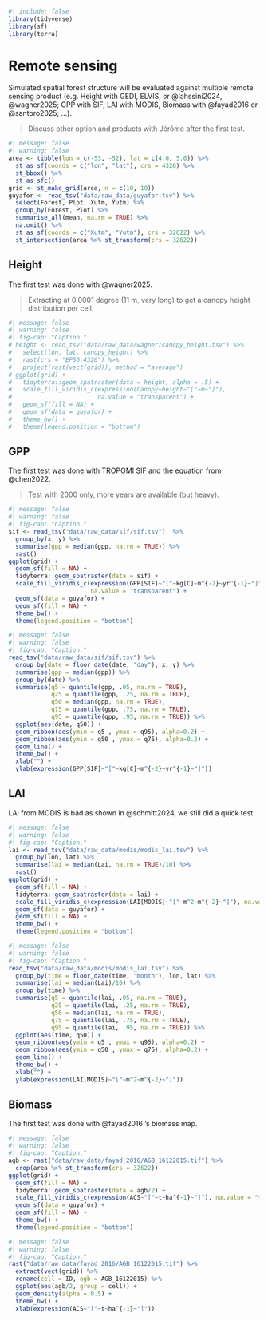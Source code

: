 ```r
#| include: false
library(tidyverse)
library(sf)
library(terra)
```

# Remote sensing {.unnumbered}

Simulated spatial forest structure will be evaluated against multiple remote sensing product (e.g. Height with GEDI, ELVIS, or @lahssini2024, @wagner2025; GPP with SIF, LAI with MODIS, Biomass with @fayad2016 or @santoro2025; ...).

> Discuss other option and products with Jérôme after the first test.

```r
#| message: false
#| warning: false
area <- tibble(lon = c(-53, -52), lat = c(4.0, 5.0)) %>% 
  st_as_sf(coords = c("lon", "lat"), crs = 4326) %>% 
  st_bbox() %>% 
  st_as_sfc()
grid <- st_make_grid(area, n = c(10, 10))
guyafor <- read_tsv("data/raw_data/guyafor.tsv") %>% 
  select(Forest, Plot, Xutm, Yutm) %>% 
  group_by(Forest, Plot) %>% 
  summarise_all(mean, na.rm = TRUE) %>% 
  na.omit() %>% 
  st_as_sf(coords = c("Xutm", "Yutm"), crs = 32622) %>% 
  st_intersection(area %>% st_transform(crs = 32622))
```

## Height

The first test was done with @wagner2025.

> Extracting at 0.0001 degree (11 m, very long) to get a canopy height distribution per cell.

```r
#| message: false
#| warning: false
#| fig-cap: "Caption."
# height <- read_tsv("data/raw_data/wagner/canopy_height.tsv") %>% 
#   select(lon, lat, canopy_height) %>% 
#   rast(crs = "EPSG:4326") %>% 
#   project(rast(vect(grid)), method = "average")
# ggplot(grid) +
#   tidyterra::geom_spatraster(data = height, alpha = .5) +
#   scale_fill_viridis_c(expression(Canopy~height~"["~m~"]"),
#                        na.value = "transparent") +
#   geom_sf(fill = NA) +
#   geom_sf(data = guyafor) +
#   theme_bw() +
#   theme(legend.position = "bottom")
```

## GPP

The first test was done with TROPOMI SIF and the equation from @chen2022.

> Test with 2000 only, more years are available (but heavy).

```r
#| message: false
#| warning: false
#| fig-cap: "Caption."
sif <- read_tsv("data/raw_data/sif/sif.tsv")  %>% 
  group_by(x, y) %>% 
  summarise(gpp = median(gpp, na.rm = TRUE)) %>% 
  rast()
ggplot(grid) +
  geom_sf(fill = NA) +
  tidyterra::geom_spatraster(data = sif) +
  scale_fill_viridis_c(expression(GPP[SIF]~"["~kg[C]~m^{-2}~yr^{-1}~"]"),
                       na.value = "transparent") +
  geom_sf(data = guyafor) +
  geom_sf(fill = NA) +
  theme_bw() +
  theme(legend.position = "bottom")
```

```r
#| message: false
#| warning: false
#| fig-cap: "Caption."
read_tsv("data/raw_data/sif/sif.tsv") %>% 
  group_by(date = floor_date(date, "day"), x, y) %>% 
  summarise(gpp = median(gpp)) %>% 
  group_by(date) %>% 
  summarise(q5 = quantile(gpp, .05, na.rm = TRUE),
            q25 = quantile(gpp, .25, na.rm = TRUE),
            q50 = median(gpp, na.rm = TRUE),
            q75 = quantile(gpp, .75, na.rm = TRUE),
            q95 = quantile(gpp, .95, na.rm = TRUE)) %>% 
  ggplot(aes(date, q50)) +
  geom_ribbon(aes(ymin = q5 , ymax = q95), alpha=0.2) + 
  geom_ribbon(aes(ymin = q50 , ymax = q75), alpha=0.2) + 
  geom_line() +
  theme_bw() +
  xlab("") +
  ylab(expression(GPP[SIF]~"["~kg[C]~m^{-2}~yr^{-1}~"]"))
```

## LAI

LAI from MODIS is bad as shown in @schmitt2024, we still did a quick test.

```r
#| message: false
#| warning: false
#| fig-cap: "Caption."
lai <- read_tsv("data/raw_data/modis/modis_lai.tsv") %>% 
  group_by(lon, lat) %>% 
  summarise(lai = median(Lai, na.rm = TRUE)/10) %>% 
  rast()
ggplot(grid) +
  geom_sf(fill = NA) +
  tidyterra::geom_spatraster(data = lai) +
  scale_fill_viridis_c(expression(LAI[MODIS]~"["~m^2~m^{-2}~"]"), na.value = "transparent") +
  geom_sf(data = guyafor) +
  geom_sf(fill = NA) +
  theme_bw() +
  theme(legend.position = "bottom")
```

```r
#| message: false
#| warning: false
#| fig-cap: "Caption."
read_tsv("data/raw_data/modis/modis_lai.tsv") %>% 
  group_by(time = floor_date(time, "month"), lon, lat) %>% 
  summarise(lai = median(Lai)/10) %>% 
  group_by(time) %>% 
  summarise(q5 = quantile(lai, .05, na.rm = TRUE),
            q25 = quantile(lai, .25, na.rm = TRUE),
            q50 = median(lai, na.rm = TRUE),
            q75 = quantile(lai, .75, na.rm = TRUE),
            q95 = quantile(lai, .95, na.rm = TRUE)) %>% 
  ggplot(aes(time, q50)) +
  geom_ribbon(aes(ymin = q5 , ymax = q95), alpha=0.2) + 
  geom_ribbon(aes(ymin = q50 , ymax = q75), alpha=0.2) + 
  geom_line() +
  theme_bw() +
  xlab("") +
  ylab(expression(LAI[MODIS]~"["~m^2~m^{-2}~"]"))
```

## Biomass

The first test was done with @fayad2016 's biomass map.

```r
#| message: false
#| warning: false
#| fig-cap: "Caption."
agb <- rast("data/raw_data/fayad_2016/AGB_16122015.tif") %>% 
  crop(area %>% st_transform(crs = 32622))
ggplot(grid) +
  geom_sf(fill = NA) +
  tidyterra::geom_spatraster(data = agb/2) +
  scale_fill_viridis_c(expression(ACS~"["~t~ha^{-1}~"]"), na.value = "transparent") +
  geom_sf(data = guyafor) +
  geom_sf(fill = NA) +
  theme_bw() +
  theme(legend.position = "bottom")
```

```r
#| message: false
#| warning: false
#| fig-cap: "Caption."
rast("data/raw_data/fayad_2016/AGB_16122015.tif") %>% 
  extract(vect(grid)) %>% 
  rename(cell = ID, agb = AGB_16122015) %>% 
  ggplot(aes(agb/2, group = cell)) +
  geom_density(alpha = 0.5) +
  theme_bw() +
  xlab(expression(ACS~"["~t~ha^{-1}~"]"))
```
